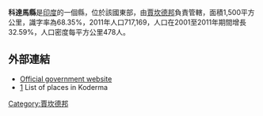 '''科達馬縣'''是[[印度|印度]]的一個縣，位於該國東部，由[[賈坎德邦|賈坎德邦]]負責管轄，面積1,500平方公里，識字率為68.35%，2011年人口717,169，人口在2001至2011年期間增長32.59%，人口密度每平方公里478人。

==外部連結==
* [http://koderma.nic.in/ Official government website] {{Wayback|url=http://koderma.nic.in/ |date=20110904020045 }}
*[https://web.archive.org/web/20140704154526/http://www.onefivenine.com/india/villag/Koderma] List of places in Koderma

{{coord|24|28|12|N|85|35|24|E|region:IN-JH_type:adm2nd_source:kolossus-nowiki|display=title}}

{{India-geo-stub}}
[[Category:賈坎德邦|Category:賈坎德邦]]